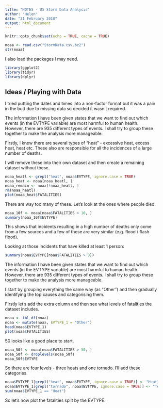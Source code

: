 ```yaml
---
title: "NOTES - US Storm Data Analysis"
author: "Helen"
date: "21 February 2018"
output: html_document
---
```


```r
knitr::opts_chunk$set(echo = TRUE, cache = TRUE)
```

```r
noaa <- read.csv("StormData.csv.bz2")
str(noaa)
```

I also load the packages I may need.

```r
library(ggplot2)
library(tidyr)
library(dplyr)
```


## Ideas / Playing with Data

I tried putting the dates and times into a non-factor format but it was a pain in the butt due to missing data so decided it wasn't required.

The information I have been given states that we want to find out which events (in the EVTYPE variable) are most harmful to human health. However, there are 935 different types of events. I shall try to group these together to make the analysis more manageable.

Firstly, I know there are several types of "heat" - excessive heat, excess heat, heat etc. These also are responsible for all the incidences of a large number of deaths.

I will remove these into their own dataset and then create a remaining dataset without these.

```r
noaa_heatl <- grepl("heat", noaa$EVTYPE, ignore.case = TRUE)
noaa_heat <- noaa[noaa_heatl, ]
noaa_remain <- noaa[!noaa_heatl, ]
rm(noaa_heatl)
plot(noaa_heat$FATALITIES)
```

There are way too many of these. Let's look at the ones where people died.

```r
noaa_10f <- noaa[noaa$FATALITIES > 10, ]
summary(noaa_10f$EVTYPE)
```

This shows that incidents resulting in a high number of deaths only come from a few sources and a few of these are very similar (e.g. flood / flash flood).

Looking at those incidents that have killed at least 1 person:

```r
summary(noaa$EVTYPE[noaa$FATALITIES > 0])
```

The information I have been given states that we want to find out which events (in the EVTYPE variable) are most harmful to human health. However, there are 935 different types of events. I shall try to group these together to make the analysis more manageable.

I start by grouping everything the same way (as "Other") and then gradually identifying the top causes and categorising them.

Firstly let's add the extra column and then see what levels of fatalities the dataset includes.

```r
noaa <- tbl_df(noaa)
noaa <- mutate(noaa, EVTYPE_1 = "Other")
head(noaa$EVTYPE_1)
plot(noaa$FATALITIES)
```

50 looks like a good place to start.

```r
noaa_50f <- noaa[noaa$FATALITIES > 50, ]
noaa_50f <- droplevels(noaa_50f)
noaa_50f$EVTYPE
```

So there are four levels - three heats and one tornado. I'll add these categories.

```r
noaa$EVTYPE_1[grepl("heat", noaa$EVTYPE, ignore.case = TRUE)] <- "Heat"
noaa$EVTYPE_1[grepl("tornado", noaa$EVTYPE, ignore.case = TRUE)] <- "Tornado"
sum(noaa$EVTYPE_1 == "Heat")
```

So let's now plot the fatalities split by the EVTYPE.
